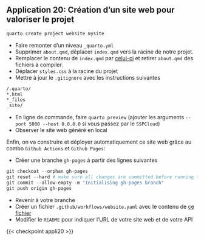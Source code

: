 ::: {.application}

## Application 20: Création d'un site web pour valoriser le projet

```.bash
quarto create project website mysite
```

- Faire remonter d'un niveau `_quarto.yml`
- Supprimer `about.qmd`, déplacer `index.qmd` vers la racine de notre projet.
- Remplacer le contenu de `index.qmd` par [celui-ci](https://raw.githubusercontent.com/ensae-reproductibilite/application/tree/appli19/index.qmd) et retirer `about.qmd` des fichiers à compiler.
- Déplacer `styles.css` à la racine du projet
- Mettre à jour le `.gitignore` avec les instructions suivantes

```.bash
/.quarto/
*.html
*_files
_site/
```

- En ligne de commande, faire `quarto preview` (ajouter les arguments `--port 5000 --host 0.0.0.0` si vous passez par le `SSPCloud`)
- Observer le site web généré en local

Enfin, on va construire et déployer automatiquement ce site web grâce au
combo `Github Actions` et `Github Pages`:

- Créer une branche `gh-pages` à partir des lignes suivantes

```python
git checkout --orphan gh-pages
git reset --hard # make sure all changes are committed before running this!
git commit --allow-empty -m "Initialising gh-pages branch"
git push origin gh-pages
```

- Revenir à votre branche
- Créer un fichier `.github/workflows/website.yaml` avec le contenu de [ce fichier](https://raw.githubusercontent.com/ensae-reproductibilite/application/tree/appli20/.github/workflows/publish.yaml)
- Modifier le `README` pour indiquer l'URL de votre site web et de votre API

:::


{{< checkpoint appli20 >}}

